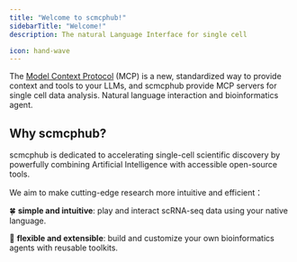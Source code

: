 ```yaml
---
title: "Welcome to scmcphub!"
sidebarTitle: "Welcome!"
description: The natural Language Interface for single cell

icon: hand-wave
---
```



The [Model Context Protocol](https://modelcontextprotocol.io/) (MCP) is a new, standardized way to provide context and tools to your LLMs, and scmcphub provide MCP servers for single cell data analysis. Natural language interaction and bioinformatics agent.


## Why scmcphub?

scmcphub is dedicated to accelerating single-cell scientific discovery by powerfully combining Artificial Intelligence with accessible open-source tools.

We aim to make cutting-edge research more intuitive and efficient：

🍀 **simple and intuitive**: play and interact scRNA-seq data using your native language.

🤖 **flexible and extensible**: build and customize your own bioinformatics agents with reusable toolkits.

